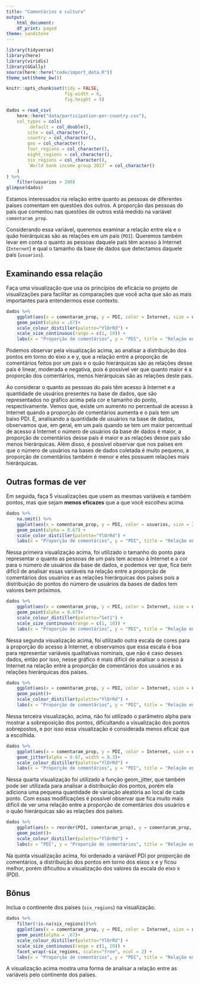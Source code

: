 ```yaml
---
title: "Comentários e cultura"
output:
    html_document:
    df_print: paged
theme: sandstone
---
```


```r
library(tidyverse)
library(here)
library(viridis)
library(GGally)
source(here::here("code/import_data.R"))
theme_set(theme_bw())

knitr::opts_chunk$set(tidy = FALSE,
                      fig.width = 6,
                      fig.height = 5)
```

```r
dados = read_csv(
    here::here("data/participation-per-country.csv"),
    col_types = cols(
        .default = col_double(),
        site = col_character(),
        country = col_character(),
        geo = col_character(),
        four_regions = col_character(),
        eight_regions = col_character(),
        six_regions = col_character(),
        `World bank income group 2017` = col_character()
    )
) %>% 
    filter(usuarios > 200)
glimpse(dados)
```

Estamos interessados na relação entre quanto as pessoas de diferentes países comentam em questões dos outros. A proporção das pessoas do país que comentou nas questões de outros está medido na variável `comentaram_prop`. 

Considerando essa variável, queremos examinar a relação entre ela e o quão hierárquicas são as relações em um país (`PDI`). Queremos também levar em conta o quanto as pessoas daquele país têm acesso à Internet (`Internet`) e qual o tamanho da base de dados que detectamos daquele país (`usuarios`). 

## Examinando essa relação

Faça uma visualização que usa os princípios de eficácia no projeto de visualizações para facilitar as comparações que você acha que são as mais importantes para entendermos esse contexto.

```r
dados %>% 
    ggplot(aes(x = comentaram_prop, y = PDI, color = Internet, size = usuarios)) +
    geom_point(alpha = .67)+
    scale_colour_distiller(palette="YlOrRd") +
    scale_size_continuous(range = c(1, 10)) +
    labs(x = "Proporção de comentários", y = "PDI", title = "Relação entre a proporção de comentários\ne o quão hierárquicas são as relações em um país", color = "Acesso à Internet", size = "Quantidade de Usuários")
```

Podemos observar pela visualização acima, ao analisar a distribuição dos pontos em torno do eixo x e y, que a relação entre a proporção de comentários feitos por um país e o quão hierárquicas são as relações desse país é linear, moderada e negativa, pois é possível ver que quanto maior é a proporção dos comentários, menos hierárquicas são as relações deste país.

Ao considerar o quanto as pessoas do país têm acesso à Internet e a quantidade de usuários presentes na base de dados, que são representados no gráfico acima pela cor e tamanho do ponto, respectivamente. Vemos que, existe um aumento no percentual de acesso à Internet quando a proporção de comentários aumenta e o país tem um baixo PDI. E, analisando a quantidade de usuários na base de dados, observamos que, em geral, em um país quando se tem um maior percentual de acesso á Internet o número de usuários da base de dados é maior, a proporção de comentários desse país é maior e as relações desse país são menos hierárquicas. Além disso, é possível observar que nos países em que o número de usuários na bases de dados coletada é muito pequeno, a proporção de comentários também é menor e eles possuem relações mais hierárquicas.

## Outras formas de ver

Em seguida, faça 5 visualizações que usem as mesmas variáveis e também pontos, mas que sejam **menos eficazes** que a que você escolheu acima. 

```r
dados %>%
    na.omit() %>% 
    ggplot(aes(x = comentaram_prop, y = PDI, color = usuarios, size = Internet)) +
    geom_point(alpha = 0.67) +
    scale_color_distiller(palette="YlOrRd") +
    labs(x = "Proporção de comentários", y = "PDI", title = "Relação entre a proporção de comentários\ne o quão hierárquicas são as relações em um país", color = "Quantidade de Usuários", size = "Acesso à Internet")
```

Nessa primeira visualização acima, foi utilizado o tamanho do ponto para representar o quanto as pessoas de um país tem acesso á Internet e a cor para o número de usuários da base de dados, e podemos ver que, fica bem difícil de analisar essas variáveis na relação entre a proporção de comentários dos usuários e as relações hierárquicas dos países pois a distribuição do pontos do número de usuários da bases de dados tem valores bem próximos.

```r
dados %>% 
    ggplot(aes(x = comentaram_prop, y = PDI, color = Internet, size = usuarios)) +
    geom_point(alpha = 0.67)+
    scale_colour_distiller(palette="Set1") +
    scale_size_continuous(range = c(1, 10)) +
    labs(x = "Proporção de comentários", y = "PDI", title = "Relação entre a proporção de comentários\ne o quão hierárquicas são as relações em um país", color = "Acesso à Internet", size = "Quantidade de Usuários")
```

Nessa segunda visualização acima, foi utilizado outra escala de cores para a proporção do acesso à Internet, e observamos que essa escala é boa para representar variáveis qualitativas nominais, que não é caso desses dados, então por isso, nesse gráfico é mais difícil de analisar o acesso à Internet na relação entre a proporção de comentários dos usuários e as relações hierárquicas dos países.

```r
dados %>% 
    ggplot(aes(x = comentaram_prop, y = PDI, color = Internet, size = usuarios)) +
    geom_point()+
    scale_colour_distiller(palette="YlOrRd") +
    labs(x = "Proporção de comentários", y = "PDI", title = "Relação entre a proporção de comentários\ne o quão hierárquicas são as relações em um país", color = "Acesso à Internet", size = "Quantidade de Usuários")
```

Nessa terceira visualização, acima, não foi utilizado o parâmetro alpha para mostrar a sobreposição dos pontos, dificultando a visualização dos pontos sobrepostos, e por isso essa visualização é considerada menos eficaz que a escolhida.

```r
dados %>% 
    ggplot(aes(x = comentaram_prop, y = PDI, color = Internet, size = usuarios)) +
    geom_jitter(alpha = 0.67, width = 0.3)+
    scale_colour_distiller(palette="YlOrRd") +
    labs(x = "Proporção de comentários", y = "PDI", title = "Relação entre a proporção de comentários\ne o quão hierárquicas são as relações em um país", color = "Acesso à Internet", size = "Quantidade de Usuários")
```

Nessa quarta visualização foi utilizado a função geom_jitter, que também pode ser utilizada para analisar a distribuição dos pontos, porém ela adiciona uma pequena quantidade de variação aleatória ao local de cada ponto. Com essas modificações é possível observar que fica muito mais difícil de ver uma relação entre a proporção de comentários dos usuários e o quão hierárquicas são as relações dos países.

```r
dados %>% 
    ggplot(aes(x = reorder(PDI, comentaram_prop), y = comentaram_prop, color = Internet, size = usuarios)) +
    geom_point()+
    scale_colour_distiller(palette="YlOrRd") +
    labs(x = "PDI", y = "Proporção de comentários", title = "Relação entre a proporção de comentários\ne o quão hierárquicas são as relações em um país", color = "Acesso à Internet", size = "Quantidade de Usuários")
```

Na quinta visualização acima, foi ordenado a variável PDI por proporção de comentários, a distribuição dos pontos em torno dos eixos x e y ficou melhor, porém dificultou a visualização dos valores da escala do eixo x (PDI).

## Bônus

Inclua o continente dos países (`six_regions`) na visualização.

```r
dados %>% 
    filter(!is.na(six_regions))%>% 
    ggplot(aes(x = comentaram_prop, y = PDI, color = Internet, size = usuarios)) +
    geom_point(alpha = .67)+
    scale_colour_distiller(palette="YlOrRd") +
    scale_size_continuous(range = c(1, 10)) +
    facet_wrap(~six_regions, scales="free", ncol = 2) +
    labs(x = "Proporção de comentários", y = "PDI", title = "Relação entre a proporção de comentários\ne o quão hierárquicas são as relações em um país", color = "Acesso à Internet", size = "Quantidade de Usuários")
```

A visualização acima mostra uma forma de analisar a relação entre as variáveis pelo continente dos países.

